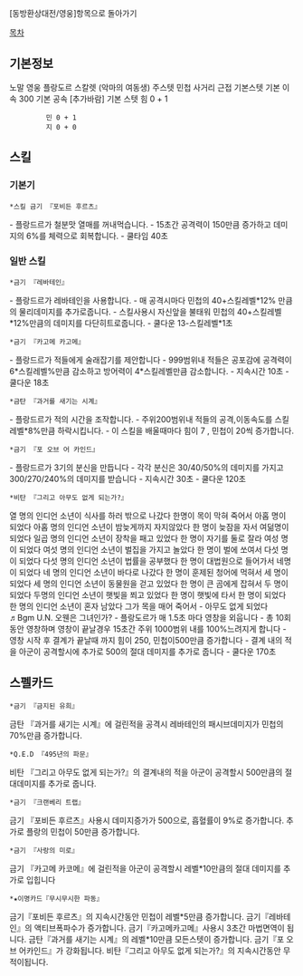 [동방환상대전/영웅]항목으로 돌아가기

[[목차]]
== 기본정보 ==
노말 영웅 플랑도르 스칼렛 (악마의 여동생)
주스텟 민첩
사거리 근접
기본스텟
기본 이속 300
기본 공속 [추가바람]
기본 스텟 힘 0 + 1
          민 0 + 1
          지 0 + 0


== 스킬 ==

=== 기본기 ===

 *스킬 금기 『포비든 후르츠』
- 플랑드르가 철분맛 열매를 꺼내먹습니다.
- 15초간 공격력이 150만큼 증가하고 데미지의 6%를 체력으로 회복합니다.
- 쿨타임 40초
 
=== 일반 스킬 ===

 *금기 『레바테인』
- 플랑드르가 레바테인을 사용합니다.
- 매 공격시마다 민첩의 40+스킬레벨*12% 만큼의 물리데미지를 추가로줍니다.
- 스킬사용시 자신앞을 불태워 민첩의 40+스킬레벨*12%만큼의 데미지를 다단히트로줍니다.
- 쿨다운 13-스킬레벨*1초

 *금기 『카고메 카고메』
- 플랑드르가 적들에게 술래잡기를 제안합니다
- 999범위내 적들은 공포감에 공격력이 6*스킬레벨%만큼 감소하고 방어력이 4*스킬레벨만큼 감소합니다.
- 지속시간 10초
- 쿨다운 18초

 *금탄 『과거를 새기는 시계』
- 플랑드르가 적의 시간을 조작합니다.
- 주위200범위내 적들의 공격,이동속도를 스킬레벨*8%만큼 하락시킵니다.
- 이 스킬을 배울때마다 힘이 7 , 민첩이 20씩 증가합니다.

 *금기 『포 오브 어 카인드』
- 플랑드르가 3기의 분신을 만듭니다
- 각각 분신은 30/40/50%의 데미지를 가지고 300/270/240%의 데미지를 받습니다
- 지속시간 30초
- 쿨다운 120초
 
 *비탄 『그리고 아무도 없게 되는가?』
열 명의 인디언 소년이 식사를 하러 밖으로 나갔다
한명이 목이 막혀 죽어서 아홉 명이 되었다
아홉 명의 인디언 소년이 밤늦게까지 자지않았다
한 명이 늦잠을 자서 여덞명이 되었다
일곱 명의 인디언 소년이 장착을 패고 있었다
한 명이 자기를 둘로 잘라 여성 명이 되었다
여섯 명의 인디언 소년이 벌집을 가지고 놀았다
한 명이 벌에 쏘여서 다섯 명이 되었다
다섯 명의 인디언 소년이 법률을 공부했다
한 명이 대법원으로 들어가서 네명이 되었다
네 명의 인디언 소년이 바다로 나갔다
한 명이 훈제된 청어에 먹혀서 세 명이 되었다
세 명의 인디언 소년이 동물원을 걷고 있었다
한 명이 큰 곰에게 잡혀서 두 명이 되었다
두명의 인디언 소년이 햇빛을 쬐고 있었다
한 명이 햇빛에 타서 한 명이 되었다
한 명의 인디언 소년이 혼자 남았다
그가 목을 매어 죽어서 - 아무도 없게 되었다
♬Bgm U.N. 오웬은 그녀인가?
- 플랑도르가 매 1.5초 마다 영창을 외웁니다
- 총 10회동안 영창하며 영창이 끝날경우 15초간 주위 1000범위 내를 100%느려지게 합니다
- 영창 시작 후 결계가 끝날때 까지 힘이 250, 민첩이500만큼 증가합니다
- 결계 내의 적을 아군이 공격할시에 추가로 500의 절대 데미지를 추가로 줍니다
- 쿨다운 170초


== 스펠카드 ==
 
 *금기 『금지된 유희』
금탄 『과거를 새기는 시계』에 걸린적을 공격시 레바테인의 패시브데미지가 민첩의 70%만큼 증가합니다.
 
 *Q.E.D 『495년의 파문』
비탄 『그리고 아무도 없게 되는가?』의 결계내의 적을 아군이 공격할시 500만큼의 절대데미지를 추가로 줍니다.
 
 *금기 『크랜베리 트랩』
금기 『포비든 후르츠』사용시 데미지증가가 500으로, 흡혈률이 9%로 증가합니다. 추가로 플랑의 민첩이 50만큼 증가합니다.
 
 *금기 『사랑의 미로』
금기 『카고메 카코메』에 걸린적을 아군이 공격할시 레벨*10만큼의 절대 데미지를 추가로 입힙니다
 
 *★이명카드『무시무시한 파동』
금기『포비든 후르츠』의 지속시간동안 민첩이 레벨*5만큼 증가합니다.
금기『레바테인』의 액티브폭파수가 증가합니다.
금기『카고메카고메』사용시 3초간 마법면역이 됩니다.
금탄『과거를 새기는 시계』의 레벨*10만큼 모든스텟이 증가합니다.
금기『포 오브 어카인드』가 강화됩니다.
비탄『그리고 아무도 없게 되는가?』의 지속시간동안 무적이됩니다.
